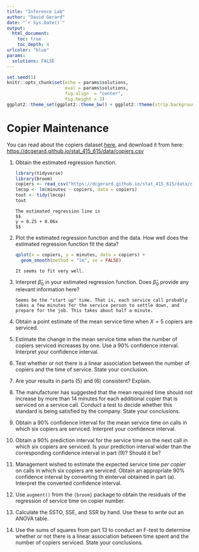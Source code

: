 ```yaml
---
title: "Inference Lab"
author: "David Gerard"
date: "`r Sys.Date()`"
output:  
  html_document:
    toc: true
    toc_depth: 4
urlcolor: "blue"
params:
  solutions: FALSE
---
```


```r
set.seed(1)
knitr::opts_chunk$set(echo = params$solutions, 
                      eval = params$solutions, 
                      fig.align  = "center",
                      fig.height = 3)
ggplot2::theme_set(ggplot2::theme_bw() + ggplot2::theme(strip.background = ggplot2::element_rect(fill = "white")))
```

# Copier Maintenance

You can read about the copiers dataset [here](https://dcgerard.github.io/stat_415_615/data.html#copiers), and download it from here: <https://dcgerard.github.io/stat_415_615/data/copiers.csv>

1. Obtain the estimated regression function.

    ```r
    library(tidyverse)
    library(broom)
    copiers <- read_csv("https://dcgerard.github.io/stat_415_615/data/copiers.csv")
    lmcop <- lm(minutes ~ copiers, data = copiers)
    tout <- tidy(lmcop)
    tout
    ```

    ```block
    The estimated regression line is
    $$
    y = 0.25 + 0.06x
    $$
    ```

2. Plot the estimated regression function and the data. How well does the estimated regression function fit the data?

    ```r
    qplot(x = copiers, y = minutes, data = copiers) +
      geom_smooth(method = "lm", se = FALSE)
    ```

    ```block
    It seems to fit very well.
    ```

3. Interpret $\hat{\beta}_0$ in your estimated regression function. Does $\hat{\beta}_0$ provide any relevant information here?

    ```block
    Seems be the "start up" time. That is, each service call probably takes a few minutes for the service person to settle down, and prepare for the job. This takes about half a minute.
    ```

4. Obtain a point estimate of the mean service time when $X=5$ copiers are serviced.

5. Estimate the change in the mean service time when the number of copiers serviced increases by one. Use a 90% confidence interval. Interpret your confidence interval.

6. Test whether or not there is a linear association between the number of copiers and the time of service. State your conclusion.

7. Are your results in parts (5) and (6) consistent? Explain.

8. The manufacturer has suggested that the mean required time should not increase by more than 14 minutes for each additional copier that is serviced on a service call. Conduct a test to decide whether this standard is being satisfied by the company. State your conclusions.

9. Obtain a 90\% confidence interval for the mean service time on calls in which six copiers are serviced. Interpret your confidence interval.

10. Obtain a 90\% prediction interval for the service time on the next call in which six copiers are serviced. Is your prediction interval wider than the corresponding confidence interval in part (9)? Should it be?

11. Management wished to estimate the expected service time *per copier* on calls in which six copiers are serviced. Obtain an appropriate 90\% confidence interval by converting th einterval obtained in part (a). Interpret the converted confidence interval.

12. Use `augment()` from the `{broom}` package to obtain the residuals of the regression of service time on copier number.

13. Calculate the SSTO, SSE, and SSR by hand. Use these to write out an ANOVA table.

14. Use the sums of squares from part 13 to conduct an F-test to determine whether or not there is a linear association between time spent and the number of copiers serviced. State your conclusions.


